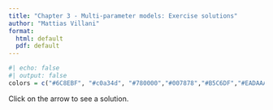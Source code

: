 ```yaml
---
title: "Chapter 3 - Multi-parameter models: Exercise solutions"
author: "Mattias Villani"
format:
  html: default
  pdf: default
---
```


```r
#| echo: false
#| output: false
colors = c("#6C8EBF", "#c0a34d", "#780000","#007878","#B5C6DF","#EADAAA","#AE6666")
```

Click on the arrow to see a solution.


